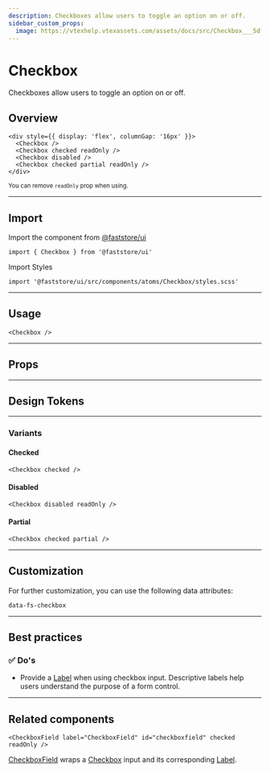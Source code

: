 ```yaml
---
description: Checkboxes allow users to toggle an option on or off.
sidebar_custom_props:
  image: https://vtexhelp.vtexassets.com/assets/docs/src/Checkbox___5dfb3d931c093ee7ebfac8bc388e68b5.png
---
```



# Checkbox

Checkboxes allow users to toggle an option on or off.

## Overview

```tsx live
<div style={{ display: 'flex', columnGap: '16px' }}>
  <Checkbox />
  <Checkbox checked readOnly />
  <Checkbox disabled />
  <Checkbox checked partial readOnly />
</div>
```

<small>
  You can remove <code>readOnly</code> prop when using.
</small>

---

## Import

Import the component from <a href="https://www.faststore.dev/reference/ui/get-started-faststore-ui">@faststore/ui</a>

```tsx
import { Checkbox } from '@faststore/ui'
```

Import Styles

```tsx
import '@faststore/ui/src/components/atoms/Checkbox/styles.scss'
```

---

## Usage

```tsx live
<Checkbox />
```

---

## Props

<PropsSection name="Checkbox" />

---

## Design Tokens

<TokenTable>
  <TokenRow token="--fs-checkbox-width" value="1.25rem" />
  <TokenRow token="--fs-checkbox-height" value="var(--fs-checkbox-width)" />
  <TokenDivider />
  <TokenRow token="--fs-checkbox-border-width" value="var(--fs-border-width)" />
  <TokenRow
    token="--fs-checkbox-border-radius"
    value="var(--fs-border-radius)"
  />
  <TokenRow
    token="--fs-checkbox-border-color"
    value="var(--fs-border-color)"
    isColor
  />
  <TokenRow
    token="--fs-checkbox-border-color-hover"
    value="var(--fs-border-color-active)"
    isColor
  />
  <TokenDivider />
  <TokenRow
    token="--fs-checkbox-transition"
    value="border var(--fs-transition-timing) var(--fs-transition-function), background-color var(--fs-transition-timing) var(--fs-transition-function), box-shadow var(--fs-transition-timing) var(--fs-transition-function)"
  />
  <TokenDivider />
  <TokenRow
    token="--fs-checkbox-bkg-color-hover"
    value="var(--fs-color-primary-bkg-light)"
    isColor
  />
  <TokenRow
    token="--fs-checkbox-shadow-hover"
    value="0 0 0 var(--fs-checkbox-border-width) var(--fs-border-color-active)"
  />
</TokenTable>

---

### Variants

#### Checked

```tsx live
<Checkbox checked />
```

<TokenTable>
  <TokenRow
    token="--fs-checkbox-checked-bkg-color"
    value="var(--fs-color-primary-bkg)"
    isColor
  />
  <TokenRow
    token="--fs-checkbox-checked-bkg-color-hover"
    value="var(--fs-color-primary-bkg-hover)"
    isColor
  />
  <TokenRow
    token="--fs-checkbox-checked-border-color-hover"
    value="var((--fs-border-color-hover)"
    isColor
  />
  <TokenRow
    token="--fs-checkbox-checked-shadow-hover"
    value="0 0 0 var(--fs-checkbox-border-width)
          var(--fs-checkbox-checked-border-color-hover)"
  />
</TokenTable>

#### Disabled

```tsx live
<Checkbox disabled readOnly />
```

<TokenTable>
  <TokenRow
    token="--fs-checkbox-disabled-bkg-color"
    value="var(--fs-color-disabled-bkg)"
    isColor
  />
  <TokenRow
    token="--fs-checkbox-disabled-border-width"
    value="var(--fs-checkbox-border-width)"
  />
  <TokenRow
    token="--fs-checkbox-disabled-border-color"
    value="var(--fs-border-color-disabled)"
    isColor
  />
  <TokenRow
    token="--fs-checkbox-disabled-text-color"
    value="var(--fs-color-disabled-text)"
    isColor
  />
</TokenTable>

#### Partial

```tsx live
<Checkbox checked partial />
```

<TokenTable>
  <TokenRow
    token="--fs-checkbox-partial-bkg-color"
    value="var(--fs-color-body-bkg)"
    isColor
  />
  <TokenRow
    token="--fs-checkbox-partial-border-width"
    value="var(--fs-checkbox-border-width)"
  />
  <TokenRow
    token="--fs-checkbox-partial-border-color"
    value="var(--fs-color-primary-bkg)"
    isColor
  />
  <TokenRow
    token="--fs-checkbox-partial-bkg-color-hover"
    value="var(--fs-color-primary-bkg-light)"
    isColor
  />
</TokenTable>

---

## Customization

For further customization, you can use the following data attributes:

`data-fs-checkbox`

---

## Best practices

### ✅ Do's

- Provide a [Label](/reference/ui/atoms/Label) when using checkbox input. Descriptive labels help users understand the purpose of a form control.

---

## Related components

```tsx live
<CheckboxField label="CheckboxField" id="checkboxfield" checked readOnly />
```

[CheckboxField](/reference/ui/molecules/CheckboxField) wraps a [Checkbox](/reference/ui/atoms/Checkbox) input and its corresponding [Label](/reference/ui/atoms/Label).
